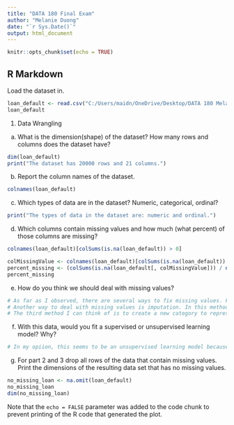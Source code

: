 ```yaml
---
title: "DATA 180 Final Exam"
author: "Melanie Duong"
date: "`r Sys.Date()`"
output: html_document
---
```


```r
knitr::opts_chunk$set(echo = TRUE)
```

## R Markdown

Load the dataset in.
```r
loan_default <- read.csv("C:/Users/maidn/OneDrive/Desktop/DATA 180 Melanie Duong/DATA-180-Melanie-Duong/DATA-180-Melanie-Duong/loan_default_data_set.csv")
loan_default
```

1. Data Wrangling

a. What is the dimension(shape) of the dataset? How many rows and columns does the dataset have?
```r
dim(loan_default)
print("The dataset has 20000 rows and 21 columns.")
```

b. Report the column names of the dataset.
```r
colnames(loan_default)
```

c. Which types of data are in the dataset? Numeric, categorical, ordinal?
```r
print("The types of data in the dataset are: numeric and ordinal.")
```

d. Which columns contain missing values and how much (what percent) of those columns are missing?
```r
colnames(loan_default)[colSums(is.na(loan_default)) > 0]

colMissingValue <- colnames(loan_default)[colSums(is.na(loan_default)) > 0]
percent_missing <- (colSums(is.na(loan_default[, colMissingValue])) / nrow(loan_default)) * 100
percent_missing
```

e. How do you think we should deal with missing values?
```r
# As far as I observed, there are several ways to fix missing values. First of all, we can remove rows or columns that contain missing values. For this dataset, we should remove rows because the amount of missing data is quiet small. If the amount of missing data is substantial, we should delete all the column.
# Another way to deal with missing values is imputation. In this method, we can replace the missing values by the mean or mode values.
# The third method I can think of is to create a new category to represent missing values.
```


f. With this data, would you fit a supervised or unsupervised learning model? Why?
```r
# In my opiion, this seems to be an unsupervised learning model because the variables in this dataset are independent variables, which means that that do not have have impacts on each other. 
```

g.	For part 2 and 3 drop all rows of the data that contain missing values. Print the dimensions of the resulting data set that has no missing values.
```r
no_missing_loan <- na.omit(loan_default)
no_missing_loan
dim(no_missing_loan)
```

Note that the `echo = FALSE` parameter was added to the code chunk to prevent printing of the R code that generated the plot.
